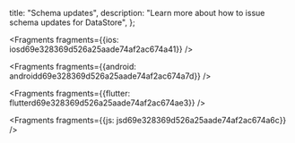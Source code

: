   title: "Schema updates",
  description: "Learn more about how to issue schema updates for DataStore",
};






<Fragments fragments={{ios: iosd69e328369d526a25aade74af2ac674a41}} />



<Fragments fragments={{android: androidd69e328369d526a25aade74af2ac674a7d}} />



<Fragments fragments={{flutter: flutterd69e328369d526a25aade74af2ac674ae3}} />



<Fragments fragments={{js: jsd69e328369d526a25aade74af2ac674a6c}} />